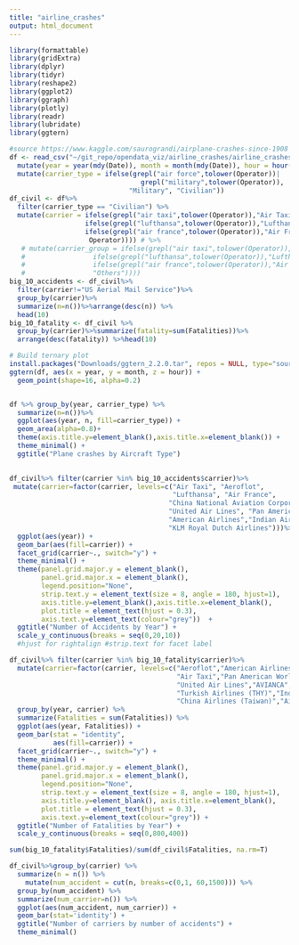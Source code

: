 ```yaml
---
title: "airline_crashes"
output: html_document
---
```


```r
library(formattable)
library(gridExtra)
library(dplyr)
library(tidyr)
library(reshape2)
library(ggplot2)
library(ggraph)
library(plotly)
library(readr)
library(lubridate)
library(ggtern)
```


```r
#source https://www.kaggle.com/saurograndi/airplane-crashes-since-1908
df <- read_csv("~/git_repo/opendata_viz/airline_crashes/airline_crashes.csv") %>%
  mutate(year = year(mdy(Date)), month = month(mdy(Date)), hour = hour(hm(Time))) %>%
  mutate(carrier_type = ifelse(grepl("air force",tolower(Operator))|
                                 grepl("military",tolower(Operator)),
                              "Military", "Civilian")) 
df_civil <- df%>% 
  filter(carrier_type == "Civilian") %>%
  mutate(carrier = ifelse(grepl("air taxi",tolower(Operator)),"Air Taxi",
                   ifelse(grepl("lufthansa",tolower(Operator)),"Lufthansa",
                   ifelse(grepl("air france",tolower(Operator)),"Air France",
                    Operator)))) # %>%
   # mutate(carrier_group = ifelse(grepl("air taxi",tolower(Operator)),"Air Taxi",
   #                 ifelse(grepl("lufthansa",tolower(Operator)),"Lufthansa",
   #                 ifelse(grepl("air france",tolower(Operator)),"Air France",
   #                 "Others"))))
big_10_accidents <- df_civil%>%
  filter(carrier!="US Aerial Mail Service")%>%
  group_by(carrier)%>%
  summarize(n=n())%>%arrange(desc(n)) %>%
  head(10)
big_10_fatality <- df_civil %>%
  group_by(carrier)%>%summarize(fatality=sum(Fatalities))%>%
  arrange(desc(fatality)) %>%head(10)
```

```r
# Build ternary plot
install.packages("Downloads/ggtern_2.2.0.tar", repos = NULL, type="source")
ggtern(df, aes(x = year, y = month, z = hour)) +
  geom_point(shape=16, alpha=0.2)
```

```r
```

```r
df %>% group_by(year, carrier_type) %>%
  summarize(n=n())%>%
  ggplot(aes(year, n, fill=carrier_type)) + 
  geom_area(alpha=0.8)+ 
  theme(axis.title.y=element_blank(),axis.title.x=element_blank()) +
  theme_minimal() + 
  ggtitle("Plane crashes by Aircraft Type") 
    
```
```r
df_civil%>% filter(carrier %in% big_10_accidents$carrier)%>% 
 mutate(carrier=factor(carrier, levels=c("Air Taxi", "Aeroflot",
                                         "Lufthansa", "Air France",
                                        "China National Aviation Corporation",
                                        "United Air Lines", "Pan American World Airways",
                                        "American Airlines","Indian Airlines",
                                        "KLM Royal Dutch Airlines")))%>%
  ggplot(aes(year)) +
  geom_bar(aes(fill=carrier)) +
  facet_grid(carrier~., switch="y") +
  theme_minimal() +
  theme(panel.grid.major.y = element_blank(), 
        panel.grid.major.x = element_blank(),
        legend.position="None",
        strip.text.y = element_text(size = 8, angle = 180, hjust=1),
        axis.title.y=element_blank(),axis.title.x=element_blank(),
        plot.title = element_text(hjust = 0.3),
        axis.text.y=element_text(colour="grey"))  +
  ggtitle("Number of Accidents by Year") +
  scale_y_continuous(breaks = seq(0,20,10)) 
  #hjust for rightalign #strip.text for facet label
```
```r
df_civil%>% filter(carrier %in% big_10_fatality$carrier)%>%
  mutate(carrier=factor(carrier, levels=c("Aeroflot","American Airlines",
                                          "Air Taxi","Pan American World Airways",
                                          "United Air Lines","AVIANCA",
                                          "Turkish Airlines (THY)","Indian Airlines",
                                          "China Airlines (Taiwan)","Air India")))%>%
  group_by(year, carrier) %>%
  summarize(Fatalities = sum(Fatalities)) %>%
  ggplot(aes(year, Fatalities)) +
  geom_bar(stat = "identity", 
           aes(fill=carrier)) +
  facet_grid(carrier~., switch="y") +
  theme_minimal() +
  theme(panel.grid.major.y = element_blank(), 
        panel.grid.major.x = element_blank(),
        legend.position="None",
        strip.text.y = element_text(size = 8, angle = 180, hjust=1),
        axis.title.y=element_blank(), axis.title.x=element_blank(),
        plot.title = element_text(hjust = 0.3),
        axis.text.y=element_text(colour="grey")) +
  ggtitle("Number of Fatalities by Year") +
  scale_y_continuous(breaks = seq(0,800,400))
```

```r
sum(big_10_fatality$Fatalities)/sum(df_civil$Fatalities, na.rm=T)
```

```r
df_civil%>%group_by(carrier) %>% 
  summarize(n = n()) %>%
    mutate(num_accident = cut(n, breaks=c(0,1, 60,1500))) %>%
  group_by(num_accident) %>%
  summarize(num_carrier=n()) %>%
  ggplot(aes(num_accident, num_carrier)) + 
  geom_bar(stat='identity') + 
  ggtitle("Number of carriers by number of accidents") +
  theme_minimal()
  
```

```r
```


